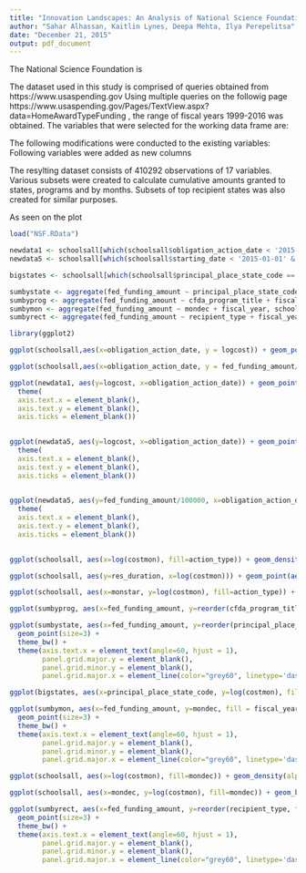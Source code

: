 ```yaml
---
title: "Innovation Landscapes: An Analysis of National Science Foundation Research Grants from 1999-2016"
author: "Sahar Alhassan, Kaitlin Lynes, Deepa Mehta, Ilya Perepelitsa"
date: "December 21, 2015"
output: pdf_document
---
```

\section{Introduction}

The National Science Foundation is 

\section{Methodology}

The dataset used in this study is comprised of queries obtained from https://www.usaspending.gov 
Using multiple queries on the followig page https://www.usaspending.gov/Pages/TextView.aspx?data=HomeAwardTypeFunding , the range of fiscal years 1999-2016 was obtained. 
The variables that were selected for the working data frame are: 

\begin{tabular}{lll}
recipient_name & Recipient name\\
recipient_city_name&Name of recipient's location city\\
recipient_type&Type of recipient ranging from non-profits and corporations to higher educational institutions\\
action_type&New grant , Continuing grant or revised\\
fed_funding_amount&Dollar amount granted\\
obligation_action_date&Grant decision made\\
starting_date&Start of research\\
ending_date&End of research\\
principal_place_state&Recipient location state\\
cfda_program_title&Field of research\\
fiscal_year&Budget year\\
principal_place_state_code&Recipient location state code\\
\end{tabular}

The following modifications were conducted to the existing variables:\begin{enumerate}
1. conversion of non-numeric variable into categorical variables 
2. dates were transformed to be treated as dates by R
3. dublicates of variable values were merged to be treated as identcal values 
4. cfda_programm_title values werereplaced by more concise Continue, New and Revision \end{enumerate}

Following variables were added as new columns
\begin{enumerate}
\item
res_duration - duration of research obtained by calculating the difference between the ending and starting dates of research. Such values were divided by 30 to obtain duration in months 
\item
costmon - fed_funding_amount was divided by res_duration to establish the common base for comparing amounts alocated to different recipients
\item
monstar, mondec - month of research start and obligation action date respectively 
\item
logcost - log-transormed costmon calculated for plotting
\end{enumerate}

The resylting dataset consists of 410292 observations of 17 variables. Various subsets were created to calculate cumulative amounts granted to states, programs and by months. Subsets of top recipient states was also created for similar purposes. 

\section{General observations}
As seen on the plot\vspace{20 mm}

```r
load("NSF.RData")

newdata1 <- schoolsall[which(schoolsall$obligation_action_date < '2015-01-01' & schoolsall$obligation_action_date > '2012-01-01'), ]
newdata5 <- schoolsall[which(schoolsall$starting_date < '2015-01-01' & schoolsall$starting_date > '1999-01-01'), ]

bigstates <- schoolsall[which(schoolsall$principal_place_state_code == "CA" | schoolsall$principal_place_state_code == "CO" | schoolsall$principal_place_state_code == "DC" | schoolsall$principal_place_state_code == "IL"| schoolsall$principal_place_state_code == "MA"| schoolsall$principal_place_state_code == "NY"| schoolsall$principal_place_state_code == "PA"| schoolsall$principal_place_state_code == "TX"), ]

sumbystate <- aggregate(fed_funding_amount ~ principal_place_state_code + fiscal_year, schoolsall, sum)
sumbyprog <- aggregate(fed_funding_amount ~ cfda_program_title + fiscal_year, schoolsall, sum)
sumbymon <- aggregate(fed_funding_amount ~ mondec + fiscal_year, schoolsall, sum)
sumbyrect <- aggregate(fed_funding_amount ~ recipient_type + fiscal_year, schoolsall, sum)

library(ggplot2)

ggplot(schoolsall,aes(x=obligation_action_date, y = logcost)) + geom_point(aes(color= action_type ))  + ggtitle("log-transformed Grant Dollars per month of research, historical 1999-2016")+ labs(x="Obligation action date",y="log(Grant Dollars per month of research)") 

```
\vspace{20 mm}

```r
ggplot(schoolsall,aes(x=obligation_action_date, y = fed_funding_amount/100000)) + geom_point(aes(color= action_type )) + ggtitle("Nominal Grant Dollars per month of research / $100K, historical 1999-2016")+ labs(x="Obligation action date",y="Dollars per month of research / $100K") 

```
\vspace{20 mm}

```r
ggplot(newdata1, aes(y=logcost, x=obligation_action_date)) + geom_point(aes(color = action_type)) + facet_wrap(~action_type) + ggtitle("Seasonal cyclicality 2012-2015") + labs(x="Obligation action date, 2012-2015",y="log(Grant Dollars per month of research)") + 
  theme(
  axis.text.x = element_blank(),
  axis.text.y = element_blank(),
  axis.ticks = element_blank())
 
```
\vspace{20 mm}




```r
ggplot(newdata5, aes(y=logcost, x=obligation_action_date)) + geom_point(aes(color = action_type))+  facet_wrap(~action_type) + ggtitle("A gap in revisions") + labs(x="Obligation action date, 1999-2015",y="log$") + 
  theme(
  axis.text.x = element_blank(),
  axis.text.y = element_blank(),
  axis.ticks = element_blank())
 
```
\vspace{10 mm}

```r
ggplot(newdata5, aes(y=fed_funding_amount/100000, x=obligation_action_date)) + geom_point(aes(color = action_type))+  facet_wrap(~action_type) + ggtitle("Gap explained by log conversion") + labs(y="Nominal M/$100K",x=element_blank()) + 
  theme(
  axis.text.x = element_blank(),
  axis.text.y = element_blank(),
  axis.ticks = element_blank())
 
```
\vspace{20 mm}

```r
ggplot(schoolsall, aes(x=log(costmon), fill=action_type)) + geom_density(alpha = 0.6) + ggtitle("Cost differences between action types") + labs(y="Density",x="log(Grant $/Month)")
```

\vspace{20 mm}
```r
ggplot(schoolsall, aes(y=res_duration, x=log(costmon))) + geom_point(aes(color = action_type))+ facet_wrap(~action_type)+ ggtitle("Difference in cost and duration")+ labs(y="Duration in Months",x="log(Grant $/Month)")
```



```r
ggplot(schoolsall, aes(x=monstar, y=log(costmon), fill=action_type)) + geom_boxplot()+ facet_wrap(~action_type) + ggtitle("Monthly Outliers") + theme(axis.text.x = element_text(angle=45)) + labs(y="log(Grant $/Month)",x=element_blank())
```

\section{Fields of research}
```r
ggplot(sumbyprog, aes(x=fed_funding_amount, y=reorder(cfda_program_title, fed_funding_amount), fill = fiscal_year)) + ggtitle("Most financed fields of research") + labs(y=element_blank(),x="Cumulative annual allocation") + geom_point(size=3) + theme(axis.text.x = element_text(angle=60, hjust = 1), panel.grid.major.y = element_blank(), panel.grid.minor.y = element_blank(), panel.grid.major.x = element_line(color="grey60", linetype='dashed'))
```


\section{States}


```r
ggplot(sumbystate, aes(x=fed_funding_amount, y=reorder(principal_place_state_code, fed_funding_amount), fill = fiscal_year)) + ggtitle("Most financed states") + labs(y=element_blank(),x="Cumulative annual allocation") +
  geom_point(size=3) + 
  theme_bw() + 
  theme(axis.text.x = element_text(angle=60, hjust = 1),
        panel.grid.major.y = element_blank(),
        panel.grid.minor.y = element_blank(),
        panel.grid.major.x = element_line(color="grey60", linetype='dashed'))
```


```r
ggplot(bigstates, aes(x=principal_place_state_code, y=log(costmon), fill = action_type)) + geom_boxplot() + facet_wrap(~action_type) + guides(colour = guide_legend(override.aes = list(size=12)))+ ggtitle("Most financed states - outliers") + labs(x=element_blank(),y="log(Grant $/Month)")
```


\section{Months}
```r
ggplot(sumbymon, aes(x=fed_funding_amount, y=mondec, fill = fiscal_year)) + ggtitle("Highest cumulative months values") +
  geom_point(size=3) + 
  theme_bw() + 
  theme(axis.text.x = element_text(angle=60, hjust = 1),
        panel.grid.major.y = element_blank(),
        panel.grid.minor.y = element_blank(),
        panel.grid.major.x = element_line(color="grey60", linetype='dashed'))

```



```r

ggplot(schoolsall, aes(x=log(costmon), fill=mondec)) + geom_density(alpha = 0.1) + facet_wrap(~action_type) +geom_vline(aes(xintercept=mean(logcost), na.rm=T), color="red", linetype="dashed", size=1) + ggtitle("Monthly variations") + labs(x="log(Grant $/Month)",y="Density")
```


```r
ggplot(schoolsall, aes(x=mondec, y=log(costmon), fill=mondec)) + geom_boxplot() + facet_wrap(~action_type)+ ggtitle("Fall variance") + labs(x=element_blank(),y="log(Grant $/Month)")+ theme(axis.text.x = element_text(angle=45))

```
\section{Recipient}



```r
ggplot(sumbyrect, aes(x=fed_funding_amount, y=reorder(recipient_type, fed_funding_amount), fill = fiscal_year)) + ggtitle("Concentrations by types of recipients - cumulative annual") + 
  geom_point(size=3) + 
  theme_bw() + 
  theme(axis.text.x = element_text(angle=60, hjust = 1),
        panel.grid.major.y = element_blank(),
        panel.grid.minor.y = element_blank(),
        panel.grid.major.x = element_line(color="grey60", linetype='dashed'))

```

\section{Discussion}



\section{Bibliography}


